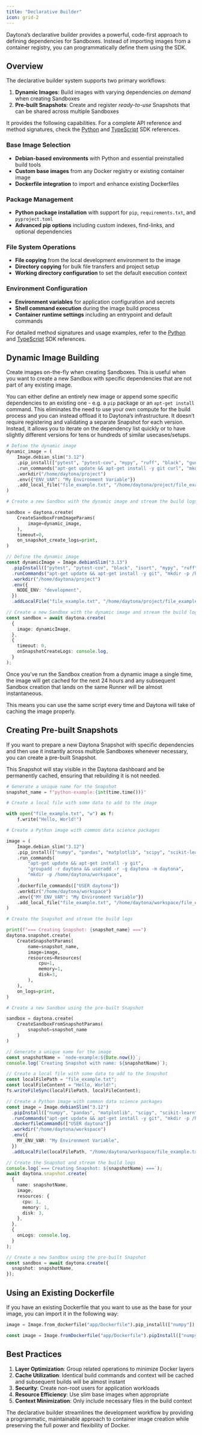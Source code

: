 ```yaml
---
title: "Declarative Builder"
icon: grid-2
---
```


Daytona’s declarative builder provides a powerful, code-first approach to defining dependencies for Sandboxes. Instead of importing images from a container registry, you can programmatically define them using the SDK.

## Overview

The declarative builder system supports two primary workflows:

1. **Dynamic Images**: Build images with varying dependencies _on demand_ when creating Sandboxes
2. **Pre-built Snapshots**: Create and register _ready-to-use_ Snapshots that can be shared across multiple Sandboxes

It provides the following capabilities. For a complete API reference and method signatures, check the [Python](/python-sdk/common/image) and [TypeScript](/typescript-sdk/image) SDK references.

### Base Image Selection

- **Debian-based environments** with Python and essential preinstalled build tools
- **Custom base images** from any Docker registry or existing container image
- **Dockerfile integration** to import and enhance existing Dockerfiles

### Package Management

- **Python package installation** with support for `pip`, `requirements.txt`, and `pyproject.toml`
- **Advanced pip options** including custom indexes, find-links, and optional dependencies

### File System Operations

- **File copying** from the local development environment to the image
- **Directory copying** for bulk file transfers and project setup
- **Working directory configuration** to set the default execution context

### Environment Configuration

- **Environment variables** for application configuration and secrets
- **Shell command execution** during the image build process
- **Container runtime settings** including an entrypoint and default commands

For detailed method signatures and usage examples, refer to the [Python](/python-sdk/common/image) and [TypeScript](/typescript-sdk/image) SDK references.

## Dynamic Image Building

Create images on-the-fly when creating Sandboxes. This is useful when you want to create a new Sandbox with specific dependencies that are not part of any existing image.

You can either define an entirely new image or append some specific dependencies to an existing one - e.g. a `pip` package or an `apt-get install` command. This eliminates the need to use your own compute for the build process and you can instead offload it to Daytona’s infrastructure. It doesn’t require registering and validating a separate Snapshot for each version. Instead, it allows you to iterate on the dependency list quickly or to have slightly different versions for tens or hundreds of similar usecases/setups.

<CodeGroup>

```python Python
# Define the dynamic image
dynamic_image = (
    Image.debian_slim("3.12")
    .pip_install(["pytest", "pytest-cov", "mypy", "ruff", "black", "gunicorn"])
    .run_commands("apt-get update && apt-get install -y git curl", "mkdir -p /home/daytona/project")
    .workdir("/home/daytona/project")
    .env({"ENV_VAR": "My Environment Variable"})
    .add_local_file("file_example.txt", "/home/daytona/project/file_example.txt")
)

# Create a new Sandbox with the dynamic image and stream the build logs

sandbox = daytona.create(
    CreateSandboxFromImageParams(
        image=dynamic_image,
    ),
    timeout=0,
    on_snapshot_create_logs=print,
)
```

```ts TypeScript
// Define the dynamic image
const dynamicImage = Image.debianSlim("3.13")
  .pipInstall(["pytest", "pytest-cov", "black", "isort", "mypy", "ruff"])
  .runCommands("apt-get update && apt-get install -y git", "mkdir -p /home/daytona/project")
  .workdir("/home/daytona/project")
  .env({
    NODE_ENV: "development",
  })
  .addLocalFile("file_example.txt", "/home/daytona/project/file_example.txt");

// Create a new Sandbox with the dynamic image and stream the build logs
const sandbox = await daytona.create(
  {
    image: dynamicImage,
  },
  {
    timeout: 0,
    onSnapshotCreateLogs: console.log,
  }
);
```

</CodeGroup>

<Tip>
  Once you’ve run the Sandbox creation from a dynamic image a single time, the image will get cached for the next 24 hours and any subsequent Sandbox creation that lands on the same Runner will be almost instantaneous.

This means you can use the same script every time and Daytona will take of caching the image properly.

</Tip>

## Creating Pre-built Snapshots

If you want to prepare a new Daytona Snapshot with specific dependencies and then use it instantly across multiple Sandboxes whenever necessary, you can create a pre-built Snapshot.

This Snapshot will stay visible in the Daytona dashboard and be permanently cached, ensuring that rebuilding it is not needed.

<CodeGroup>

```python Python
# Generate a unique name for the Snapshot
snapshot_name = f"python-example:{int(time.time())}"

# Create a local file with some data to add to the image

with open("file_example.txt", "w") as f:
    f.write("Hello, World!")

# Create a Python image with common data science packages

image = (
    Image.debian_slim("3.12")
    .pip_install(["numpy", "pandas", "matplotlib", "scipy", "scikit-learn", "jupyter"])
    .run_commands(
        "apt-get update && apt-get install -y git",
        "groupadd -r daytona && useradd -r -g daytona -m daytona",
        "mkdir -p /home/daytona/workspace",
    )
    .dockerfile_commands(["USER daytona"])
    .workdir("/home/daytona/workspace")
    .env({"MY_ENV_VAR": "My Environment Variable"})
    .add_local_file("file_example.txt", "/home/daytona/workspace/file_example.txt")
)

# Create the Snapshot and stream the build logs

print(f"=== Creating Snapshot: {snapshot_name} ===")
daytona.snapshot.create(
    CreateSnapshotParams(
        name=snapshot_name,
        image=image,
        resources=Resources(
            cpu=1,
            memory=1,
            disk=3,
        ),
    ),
    on_logs=print,
)

# Create a new Sandbox using the pre-built Snapshot

sandbox = daytona.create(
    CreateSandboxFromSnapshotParams(
        snapshot=snapshot_name
    )
)
```

```ts TypeScript
// Generate a unique name for the image
const snapshotName = `node-example:${Date.now()}`;
console.log(`Creating Snapshot with name: ${snapshotName}`);

// Create a local file with some data to add to the Snapshot
const localFilePath = "file_example.txt";
const localFileContent = "Hello, World!";
fs.writeFileSync(localFilePath, localFileContent);

// Create a Python image with common data science packages
const image = Image.debianSlim("3.12")
  .pipInstall(["numpy", "pandas", "matplotlib", "scipy", "scikit-learn"])
  .runCommands("apt-get update && apt-get install -y git", "mkdir -p /home/daytona/workspace")
  .dockerfileCommands(["USER daytona"])
  .workdir("/home/daytona/workspace")
  .env({
    MY_ENV_VAR: "My Environment Variable",
  })
  .addLocalFile(localFilePath, "/home/daytona/workspace/file_example.txt");

// Create the Snapshot and stream the build logs
console.log(`=== Creating Snapshot: ${snapshotName} ===`);
await daytona.snapshot.create(
  {
    name: snapshotName,
    image,
    resources: {
      cpu: 1,
      memory: 1,
      disk: 3,
    },
  },
  {
    onLogs: console.log,
  }
);

// Create a new Sandbox using the pre-built Snapshot
const sandbox = await daytona.create({
  snapshot: snapshotName,
});
```

</CodeGroup>

## Using an Existing Dockerfile

If you have an existing Dockerfile that you want to use as the base for your image, you can import it in the following way:

<CodeGroup>

```py Python
image = Image.from_dockerfile("app/Dockerfile").pip_install(["numpy"])
```

```ts TypeScript
const image = Image.fromDockerfile("app/Dockerfile").pipInstall(["numpy"]);
```

</CodeGroup>

## Best Practices

1. **Layer Optimization**: Group related operations to minimize Docker layers
2. **Cache Utilization**: Identical build commands and context will be cached and subsequent builds will be almost instant
3. **Security**: Create non-root users for application workloads
4. **Resource Efficiency**: Use slim base images when appropriate
5. **Context Minimization**: Only include necessary files in the build context

The declarative builder streamlines the development workflow by providing a programmatic, maintainable approach to container image creation while preserving the full power and flexibility of Docker.
